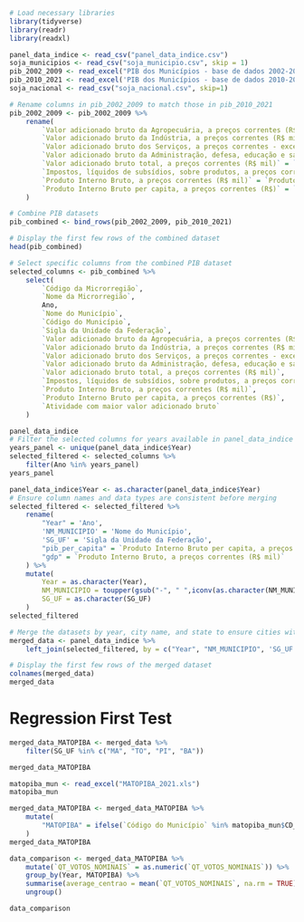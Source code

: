 
```r
# Load necessary libraries
library(tidyverse)
library(readr)
library(readxl)

panel_data_indice <- read_csv("panel_data_indice.csv")
soja_municipios <- read_csv("soja_municipio.csv", skip = 1)
pib_2002_2009 <- read_excel("PIB dos Municípios - base de dados 2002-2009.xls")
pib_2010_2021 <- read_excel('PIB dos Municípios - base de dados 2010-2021.xlsx')
soja_nacional <- read_csv("soja_nacional.csv", skip=1)

# Rename columns in pib_2002_2009 to match those in pib_2010_2021
pib_2002_2009 <- pib_2002_2009 %>%
    rename(
        `Valor adicionado bruto da Agropecuária, a preços correntes (R$ mil)` = `Valor adicionado bruto da Agropecuária, \na preços correntes\n(R$ 1.000)`,
        `Valor adicionado bruto da Indústria, a preços correntes (R$ mil)` = `Valor adicionado bruto da Indústria,\na preços correntes\n(R$ 1.000)`,
        `Valor adicionado bruto dos Serviços, a preços correntes - exceto Administração, defesa, educação e saúde públicas e seguridade social (R$ mil)` = `Valor adicionado bruto dos Serviços,\na preços correntes \n- exceto Administração, defesa, educação e saúde públicas e seguridade social\n(R$ 1.000)`,
        `Valor adicionado bruto da Administração, defesa, educação e saúde públicas e seguridade social, a preços correntes (R$ mil)` = `Valor adicionado bruto da Administração, defesa, educação e saúde públicas e seguridade social, \na preços correntes\n(R$ 1.000)`,
        `Valor adicionado bruto total, a preços correntes (R$ mil)` = `Valor adicionado bruto total, \na preços correntes\n(R$ 1.000)`,
        `Impostos, líquidos de subsídios, sobre produtos, a preços correntes (R$ mil)` = `Impostos, líquidos de subsídios, sobre produtos, \na preços correntes\n(R$ 1.000)`,
        `Produto Interno Bruto, a preços correntes (R$ mil)` = `Produto Interno Bruto, \na preços correntes\n(R$ 1.000)`,
        `Produto Interno Bruto per capita, a preços correntes (R$)` = `Produto Interno Bruto per capita, \na preços correntes\n(R$ 1,00)`
    )

# Combine PIB datasets
pib_combined <- bind_rows(pib_2002_2009, pib_2010_2021)

# Display the first few rows of the combined dataset
head(pib_combined)

# Select specific columns from the combined PIB dataset
selected_columns <- pib_combined %>%
    select(
        `Código da Microrregião`,
        `Nome da Microrregião`,
        Ano,
        `Nome do Município`,
        `Código do Município`,
        `Sigla da Unidade da Federação`,
        `Valor adicionado bruto da Agropecuária, a preços correntes (R$ mil)`,
        `Valor adicionado bruto da Indústria, a preços correntes (R$ mil)`,
        `Valor adicionado bruto dos Serviços, a preços correntes - exceto Administração, defesa, educação e saúde públicas e seguridade social (R$ mil)`,
        `Valor adicionado bruto da Administração, defesa, educação e saúde públicas e seguridade social, a preços correntes (R$ mil)`,
        `Valor adicionado bruto total, a preços correntes (R$ mil)`,
        `Impostos, líquidos de subsídios, sobre produtos, a preços correntes (R$ mil)`,
        `Produto Interno Bruto, a preços correntes (R$ mil)`,
        `Produto Interno Bruto per capita, a preços correntes (R$)`,
        `Atividade com maior valor adicionado bruto`
    )

```

```r
panel_data_indice
# Filter the selected columns for years available in panel_data_indice
years_panel <- unique(panel_data_indice$Year)
selected_filtered <- selected_columns %>%
    filter(Ano %in% years_panel)
years_panel

panel_data_indice$Year <- as.character(panel_data_indice$Year)
# Ensure column names and data types are consistent before merging
selected_filtered <- selected_filtered %>%
    rename(
        "Year" = 'Ano',
        'NM_MUNICIPIO' = 'Nome do Município',
        'SG_UF' = 'Sigla da Unidade da Federação',
        "pib_per_capita" = `Produto Interno Bruto per capita, a preços correntes (R$)`,
        "gdp" = `Produto Interno Bruto, a preços correntes (R$ mil)`
    ) %>%
    mutate(
        Year = as.character(Year),
        NM_MUNICIPIO = toupper(gsub("-", " ",iconv(as.character(NM_MUNICIPIO), from = "UTF-8", to = "ASCII//TRANSLIT"))),
        SG_UF = as.character(SG_UF)
    )
selected_filtered

# Merge the datasets by year, city name, and state to ensure cities with the same name are correctly paired
merged_data <- panel_data_indice %>%
    left_join(selected_filtered, by = c("Year", "NM_MUNICIPIO", 'SG_UF'))

# Display the first few rows of the merged dataset
colnames(merged_data)
merged_data
```

# Regression First Test
```r

merged_data_MATOPIBA <- merged_data %>%
    filter(SG_UF %in% c("MA", "TO", "PI", "BA"))

merged_data_MATOPIBA

matopiba_mun <- read_excel("MATOPIBA_2021.xls")
matopiba_mun

merged_data_MATOPIBA <- merged_data_MATOPIBA %>%
    mutate(
        "MATOPIBA" = ifelse(`Código do Município` %in% matopiba_mun$CD_MUN, 1, 0)
    )
merged_data_MATOPIBA
```

```r
data_comparison <- merged_data_MATOPIBA %>%
    mutate(`QT_VOTOS_NOMINAIS` = as.numeric(`QT_VOTOS_NOMINAIS`)) %>%
    group_by(Year, MATOPIBA) %>%
    summarise(average_centrao = mean(`QT_VOTOS_NOMINAIS`, na.rm = TRUE), .groups="drop") %>%
    ungroup()

data_comparison 

```
